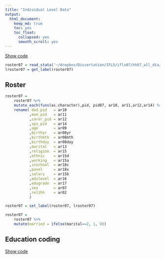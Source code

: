 ```yaml
---
title: "Individual Level Data"
output:
  html_document:
    keep_md: true
    toc: yes
    toc_float:
      collapsed: yes
      smooth_scroll: yes 
---
```


  <script language="javascript"> 
    function toggle(num) {
        var ele = document.getElementById("toggleText" + num);
        var text = document.getElementById("displayText" + num);
        if(ele.style.display == "block") {
            ele.style.display = "none";
            text.innerHTML = "show";
        }
        else {
            ele.style.display = "block";
            text.innerHTML = "hide";
        }
    } 
  </script>


   <a id="displayText" href="javascript:toggle(1);">Show code</a>
   <div id="toggleText1" style="display: none">

```r
knitr::opts_chunk$set(echo = T, warning = FALSE, cache=T)
```

```r
options(autoSetVariableLabels = TRUE, autoSetValueLabels = TRUE, value_labels = "haven", read_stata = "haven", scipen=10)

pacman::p_load(  foreign
               , myfunc
                , plyr
                , Hmisc
                , ggplot2
                , ggthemes
                , sjPlot
                , haven
                , sjmisc
                , texreg
                , RColorBrewer
                , DescTools
                , moonBook
                , stringr
                , tidyr
                , dplyr
                , magrittr
                )
```
</div>

```r
roster07 = read_stata('~/dropbox/Dissertation/IFLS/ifls07/hh07_all_dta/bk_ar1.dta') %>%  tbl_df
lroster07 = get_label(roster07)
```

## Roster

```r
roster07 =
    roster07 %>%
    mutate_each(funs(as.character),pid, pid07, ar10, ar11,ar12,ar14) %>%
    rename( dad_pid   = ar10
           ,mom_pid   = ar11
           ,carer_pid = ar12
           ,sps_pid   = ar14
           ,age       = ar09
           ,birthyr   = ar08yr
           ,birthmth  = ar08mth
           ,birthday  = ar08day
           ,marital   = ar13
           ,religion  = ar15
           ,ethnic    = ar15d
           ,working   = ar15a
           ,inschool  = ar18c
           ,panel     = ar18x
           ,salary    = ar15b
           ,edulevel  = ar16
           ,edugrade  = ar17
           ,sex       = ar07
           ,rel2hh    = ar02
           )

roster07 = set_label(roster07, lroster07)

roster07 =
    roster07 %>%
    mutate(married = ifelse(marital==2, 1, 0))
```


## Education coding
   <a id="displayText" href="javascript:toggle(5);">Show code</a>
   <div id="toggleText5" style="display: none">

```r
roster07 %<>% mutate(primgrad=NA,jungrad=NA,highgrad=NA, colgrad=NA)

# recode NA
roster07$edulevel[roster07$edulevel %in% 90:99] <- NA
roster07$edugrade[roster07$edugrade %in% 90:99] <- NA


# not graduate (edugrade!=7) means dropout (prim=0)

roster07$primgrad[with(roster07, (edulevel==2
                                  | edulevel==11 | edulevel==72) &
                       edugrade!=7)] <- 0

roster07$primgrad[with(roster07, (edulevel==2
                                  | edulevel==11 | edulevel==72) &
                       edugrade==7)] <- 1

# Those who has been at junior high school must also have graduated from primary school

roster07$primgrad[with(roster07, edulevel==3
                       | edulevel==4 | edulevel==12
                       | edulevel==73) ] = 1

roster07$primgrad[with(roster07, edulevel==5
                       | edulevel==6 | edulevel==15
                       | edulevel==74)] = 1

roster07$primgrad[with(roster07, edulevel %in% c(13, 60:63))] <- 1

# Those whose highest level is only primary will not be in junior highschool

roster07$jungrad[with(roster07, edulevel==2
                      | edulevel==11 | edulevel==72)] <- 0

roster07$jungrad[with(roster07, (edulevel==3
                                 | edulevel==4 | edulevel==12
                                 | edulevel==73) & edugrade!=7)] <-0

roster07$jungrad[with(roster07, (edulevel==3
                                 | edulevel==4 | edulevel==12
                                 | edulevel==73) & edugrade==7)] <-1

roster07$jungrad[with(roster07, edulevel==5
                      | edulevel==6 | edulevel==15
                      | edulevel==74)] <-1

roster07$jungrad[with(roster07, edulevel %in% c(13, 60:63))] <- 1

# Those who highest grade primary and secondary must not have attended high school

roster07$highgrad[with(roster07, edulevel==2
                       | edulevel==11 | edulevel==72)] <- 0

roster07$highgrad[with(roster07, edulevel==3
                       | edulevel==4 | edulevel==12
                       | edulevel==73) ] <- 0

roster07$highgrad[with(roster07, (edulevel==5
                                  | edulevel==6 | edulevel==15
                                  | edulevel==74) & edugrade==7)] <-1

roster07$highgrad[with(roster07, (edulevel==5
                                  | edulevel==6 | edulevel==15
                                  | edulevel==74) & edugrade!=7)] <-0

roster07$highgrad[with(roster07, edulevel %in% c(13, 60:63))] <- 1

# College and postgraduate

roster07$colgrad[with(roster07, edulevel==2
                      | edulevel==11 | edulevel==72)] <- 0

roster07$colgrad[with(roster07, edulevel==3
                      | edulevel==4 | edulevel==12
                      | edulevel==73) ] <- 0

roster07$colgrad[with(roster07, edulevel==5
                      | edulevel==6 | edulevel==15
                      | edulevel==74)] <-0

roster07$colgrad[with(roster07, edulevel %in% c(13, 60:63) & edugrade==7)] <- 1
roster07$colgrad[with(roster07, edulevel %in% 62:63)] <- 1
roster07$colgrad[with(roster07, edulevel %in% c(13, 60:63) & edugrade!=7)] <- 0
```
</div>
